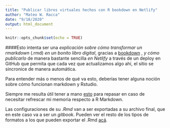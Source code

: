 ```yaml
---
title: "Publicar libros virtuales hechos con R bookdown en Netlify"
author: "Mateo W. Racca"
date: "9/18/2020"
output: html_document
---
```


```r
knitr::opts_chunk$set(echo = TRUE)
```

####Esto intenta ser una *explicación sobre cómo transformar un rmarkdown* (.rmd) *en un bonito libro digital*, gracias a [bookdown](https://bookdown.org/yihui/bookdown/) , *y cómo publicarlo* de manera bastante sencilla *en Netlify* a través de un deploy en GitHub que permita que cada vez que actualizamos algo ahí, el sitio se sincronice de manera automática.

Para entender más o menos de qué va esto, deberías tener alguna noción sobre cómo funcionan markdown y Rstudio.

Siempre me resulta útil tener a mano [esto](https://rstudio.com/wp-content/uploads/2015/02/rmarkdown-cheatsheet.pdf) para repasar en caso de necesitar refrescar mi memoria respecto a R Markdown.

Las configuraciones de su *.Rmd* van a ser exportadas a su archivo final, que en este caso va a ser un *gitbook*. Pueden ver el resto de los tipos de formatos a los que pueden exportar el .Rmd [acá](https://bookdown.org/yihui/bookdown/output-formats.html).

